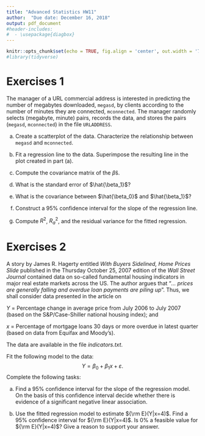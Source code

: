 ```yaml
---
title: "Advanced Statistics HW11"
author:  "Due date: December 16, 2018"
output: pdf_document
#header-includes:
#  - \usepackage{diagbox}
---
```


```r
knitr::opts_chunk$set(echo = TRUE, fig.align = 'center', out.width = '75%', fig.asp = .75)
#library(tidyverse)
```

# Exercises 1

The manager of a URL commercial address is interested in predicting the number of
megabytes downloaded, `megasd`, by clients according to the number of minutes they are connected, `mconnected`. The manager randomly selects (megabyte, minute) pairs, records the data, and stores the pairs (`megasd`, `mconnected`) in the file `URLADDRESS`.

(a) Create a scatterplot of the data. Characterize the relationship between `megasd` and `mconnected`.

(b) Fit a regression line to the data. Superimpose the resulting line in the plot created in part (a).

(c) Compute the covariance matrix of the $\hat{\beta}$s.

(d) What is the standard error of $\hat{\beta_1}$?

(e) What is the covariance between $\hat{\beta_0}$ and $\hat{\beta_1}$?

(f) Construct a 95% confidence interval for the slope of the regression line.

(g) Compute $R^2$, $R^2_a$, and the residual variance for the fitted regression.

# Exercises 2

A story by James R. Hagerty entitled *With Buyers Sidelined, Home Prices Slide* published in the Thursday October 25, 2007 edition of the *Wall Street Journal* contained data on so-called fundamental housing indicators in major real estate markets across the US. The author argues that "*... prices are generally falling and overdue loan payments are piling up*". Thus, we shall consider data presented in the article on 

$Y$ = Percentage change in average price from July 2006 to July 2007 (based on the S&P/Case-Shiller national housing index); and 

$x$ = Percentage of mortgage loans 30 days or more overdue in latest quarter (based on data from Equifax and Moody’s). 

The data are available in the file *indicators.txt*. 

Fit the following model to the data:
$$Y=\beta_{0}+\beta_{1}x+\varepsilon.$$ 
Complete the following tasks: 

(a) Find a 95% confidence interval for the slope of the regression model. On the basis of this confidence interval decide whether there is evidence of a significant negative linear association.

(b) Use the fitted regression model to estimate ${\rm E}(Y|x=4)$. Find a 95% confidence interval for ${\rm E}(Y|x=4)$. Is 0% a feasible value for ${\rm E}(Y|x=4)$? Give a reason to support your answer.